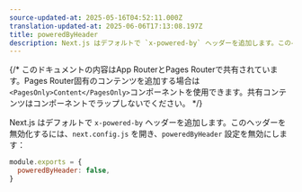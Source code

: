 ```yaml
---
source-updated-at: 2025-05-16T04:52:11.000Z
translation-updated-at: 2025-06-06T17:13:08.197Z
title: poweredByHeader
description: Next.js はデフォルトで `x-powered-by` ヘッダーを追加します。このヘッダーを無効化する方法について学びます。
---
```


{/* このドキュメントの内容はApp RouterとPages Routerで共有されています。Pages Router固有のコンテンツを追加する場合は`<PagesOnly>Content</PagesOnly>`コンポーネントを使用できます。共有コンテンツはコンポーネントでラップしないでください。 */}

Next.js はデフォルトで `x-powered-by` ヘッダーを追加します。このヘッダーを無効化するには、`next.config.js` を開き、`poweredByHeader` 設定を無効にします：

```js filename="next.config.js"
module.exports = {
  poweredByHeader: false,
}
```